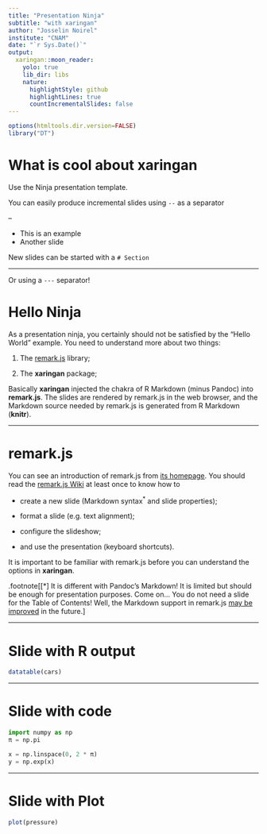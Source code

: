```yaml
---
title: "Presentation Ninja"
subtitle: "with xaringan"
author: "Josselin Noirel"
institute: "CNAM"
date: "`r Sys.Date()`"
output:
  xaringan::moon_reader:
    yolo: true
    lib_dir: libs
    nature:
      highlightStyle: github
      highlightLines: true
      countIncrementalSlides: false
---
```


```r
options(htmltools.dir.version=FALSE)
library("DT")
```

# What is cool about xaringan

Use the Ninja presentation template.

You can easily produce incremental slides using `--` as a separator

--

* This is an example
* Another slide

New slides can be started with a `# Section`

---

Or using a `---` separator!

# Hello Ninja

As a presentation ninja, you certainly should not be satisfied by the "Hello World" example. You need to understand more about two things:

1. The [remark.js](https://remarkjs.com) library;

1. The **xaringan** package;

Basically **xaringan** injected the chakra of R Markdown (minus Pandoc) into **remark.js**. The slides are rendered by remark.js in the web browser, and the Markdown source needed by remark.js is generated from R Markdown (**knitr**).

---

# remark.js

You can see an introduction of remark.js from [its homepage](https://remarkjs.com). You should read the [remark.js Wiki](https://github.com/gnab/remark/wiki) at least once to know how to

- create a new slide (Markdown syntax<sup>*</sup> and slide properties);

- format a slide (e.g. text alignment);

- configure the slideshow;

- and use the presentation (keyboard shortcuts).

It is important to be familiar with remark.js before you can understand the options in **xaringan**.

.footnote[[*] It is different with Pandoc's Markdown! It is limited but should be enough for presentation purposes. Come on... You do not need a slide for the Table of Contents! Well, the Markdown support in remark.js [may be improved](https://github.com/gnab/remark/issues/142) in the future.]

---

# Slide with R output

```r
datatable(cars)
```

---

# Slide with code

```python
import numpy as np
π = np.pi

x = np.linspace(0, 2 * π)
y = np.exp(x)
```

---

# Slide with Plot

```r
plot(pressure)
```

